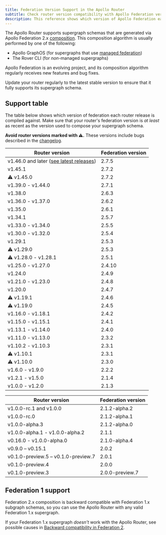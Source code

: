 ```yaml
---
title: Federation Version Support in the Apollo Router
subtitle: Check router version compatibility with Apollo Federation versions
description: This reference shows which version of Apollo Federation each Apollo Router release is compiled against. Ensure your router uses at least the listed federation version.
---
```


The Apollo Router supports supergraph schemas that are generated via Apollo Federation 2.x [composition](/federation/federated-types/composition/). This composition algorithm is usually performed by one of the following:

* Apollo GraphOS (for supergraphs that use [managed federation](/federation/managed-federation/overview/))
* The Rover CLI (for _non_-managed supergraphs)

Apollo Federation is an evolving project, and its composition algorithm regularly receives new features and bug fixes.

<Tip>

Update your router regularly to the latest stable version to ensure that it fully supports its supergraph schema.

</Tip>

## Support table

The table below shows which version of federation each router release is compiled against. Make sure that your router's federation version is _at least_ as recent as the version used to compose your supergraph schema.

<Caution>

**Avoid router versions marked with ⚠️.** These versions include bugs described in the [changelog](https://github.com/apollographql/router/blob/main/CHANGELOG.md).

</Caution>

<table>
    <thead>
    <tr>
        <th>Router version</th>
        <th>Federation version</th>
    </tr>
    </thead>
    <tbody>
    <tr>
        <td>
            v1.46.0 and later (<a href="https://github.com/apollographql/router/releases">see latest releases</a>)
        </td>
        <td>
            2.7.5
        </td>
    </tr>
    <tr>
        <td>
            v1.45.1
        </td>
        <td>
            2.7.2
        </td>
    </tr>
    <tr>
        <td>
            ⚠️ v1.45.0
        </td>
        <td>
            2.7.2
        </td>
    </tr>
    <tr>
        <td>
            v1.39.0 - v1.44.0
        </td>
        <td>
            2.7.1
        </td>
    </tr>
    <tr>
        <td>
            v1.38.0
        </td>
        <td>
            2.6.3
        </td>
    </tr>
    <tr>
        <td>
            v1.36.0 - v1.37.0
        </td>
        <td>
            2.6.2
        </td>
    </tr>
    <tr>
        <td>
            v1.35.0
        </td>
        <td>
            2.6.1
        </td>
    </tr>
    <tr>
        <td>
            v1.34.1
        </td>
        <td>
            2.5.7
        </td>
    </tr>
    <tr>
        <td>
            v1.33.0 - v1.34.0
        </td>
        <td>
            2.5.5
        </td>
    </tr>
    <tr>
        <td>
            v1.30.0 - v1.32.0
        </td>
        <td>
            2.5.4
        </td>
    </tr>
    <tr>
        <td>
            ️v1.29.1
        </td>
        <td>
            2.5.3
        </td>
    </tr>
    <tr>
        <td>
            ⚠️ v1.29.0
        </td>
        <td>
            2.5.3
        </td>
    </tr>
    <tr>
        <td>
            ⚠️ v1.28.0 - v1.28.1
        </td>
        <td>
            2.5.1
        </td>
    </tr>
    <tr>
        <td>
            v1.25.0 - v1.27.0
        </td>
        <td>
            2.4.10
        </td>
    </tr>
    <tr>
        <td>
            v1.24.0
        </td>
        <td>
            2.4.9
        </td>
    </tr>
    <tr>
        <td>
            v1.21.0 - v1.23.0
        </td>
        <td>
            2.4.8
        </td>
    </tr>
    <tr>
        <td>
            v1.20.0
        </td>
        <td>
            2.4.7
        </td>
    </tr>
    <tr>
        <td>
            ️⚠️ v1.19.1
        </td>
        <td>
            2.4.6
        </td>
    </tr>
    <tr>
        <td>
            ⚠️ v1.19.0
        </td>
        <td>
            2.4.5
        </td>
    </tr>
    <tr>
        <td>
            v1.16.0 - v1.18.1
        </td>
        <td>
            2.4.2
        </td>
    </tr>
    <tr>
        <td>
            v1.15.0 - v1.15.1
        </td>
        <td>
            2.4.1
        </td>
    </tr>
    <tr>
        <td>
            v1.13.1 - v1.14.0
        </td>
        <td>
            2.4.0
        </td>
    </tr>
    <tr>
        <td>
            v1.11.0 - v1.13.0
        </td>
        <td>
            2.3.2
        </td>
    </tr>
    <tr>
        <td>
            v1.10.2 - v1.10.3
        </td>
        <td>
            2.3.1
        </td>
    </tr>
    <tr>
        <td>
            ⚠️ v1.10.1
        </td>
        <td>
            2.3.1
        </td>
    </tr>
    <tr>
        <td>
            ⚠️ v1.10.0
        </td>
        <td>
            2.3.0
        </td>
    </tr>
    <tr>
        <td>
            v1.6.0 - v1.9.0
        </td>
        <td>
            2.2.2
        </td>
    </tr>
    <tr>
        <td>
            v1.2.1 - v1.5.0
        </td>
        <td>
            2.1.4
        </td>
    </tr>
    <tr>
        <td>
            v1.0.0 - v1.2.0
        </td>
        <td>
            2.1.3
        </td>
    </tr>
    </tbody>
</table>

<ExpansionPanel title="See pre-1.0 versions">

<table>
    <thead>
    <tr>
        <th>Router version</th>
        <th>Federation version</th>
    </tr>
    </thead>
    <tbody>
          <tr>
        <td>
            v1.0.0-rc.1 and v1.0.0
        </td>
        <td>
            2.1.2-alpha.2
        </td>
    </tr>
    <tr>
        <td>
            v1.0.0-rc.0
        </td>
        <td>
            2.1.2-alpha.1
        </td>
    </tr>
    <tr>
        <td>
            v1.0.0-alpha.3
        </td>
        <td>
            2.1.2-alpha.0
        </td>
    </tr>
    <tr>
        <td>
            v1.0.0-alpha.1 - v1.0.0-alpha.2
        </td>
        <td>
            2.1.1
        </td>
    </tr>
    <tr>
        <td>
            v0.16.0 - v1.0.0-alpha.0
        </td>
        <td>
            2.1.0-alpha.4
        </td>
    </tr>
    <tr>
        <td>v0.9.0 – v0.15.1
        </td>
        <td>
            2.0.2
        </td>
    </tr>
    <tr>
        <td>v0.1.0-preview.5 – v0.1.0-preview.7
        </td>
        <td>
            2.0.1
        </td>
    </tr>
    <tr>
        <td>v0.1.0-preview.4
        </td>
        <td>
            2.0.0
        </td>
    </tr>
    <tr>
        <td>v0.1.0-preview.3
        </td>
        <td>
            2.0.0-preview.7
        </td>
    </tr>
  </tbody>
</table>

</ExpansionPanel>

## Federation 1 support

Federation 2.x composition is backward compatible with Federation 1.x subgraph schemas, so you can use the Apollo Router with any valid Federation 1.x supergraph.

If your Federation 1.x supergraph _doesn't_ work with the Apollo Router, see possible causes in [Backward compatibility in Federation 2](/federation/federation-2/backward-compatibility/).
